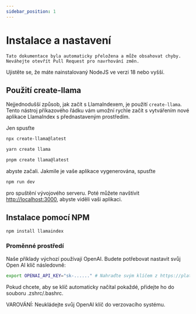 ```yaml
---
sidebar_position: 1
---
```


# Instalace a nastavení

`Tato dokumentace byla automaticky přeložena a může obsahovat chyby. Neváhejte otevřít Pull Request pro navrhování změn.`

Ujistěte se, že máte nainstalovaný NodeJS ve verzi 18 nebo vyšší.

## Použití create-llama

Nejjednodušší způsob, jak začít s LlamaIndexem, je použití `create-llama`. Tento nástroj příkazového řádku vám umožní rychle začít s vytvářením nové aplikace LlamaIndex s přednastaveným prostředím.

Jen spusťte

<Tabs>
<TabItem value="1" label="npm" default>

```bash
npx create-llama@latest
```

</TabItem>
<TabItem value="2" label="Yarn">

```bash
yarn create llama
```

</TabItem>
<TabItem value="3" label="pnpm">

```bash
pnpm create llama@latest
```

</TabItem>
</Tabs>

abyste začali. Jakmile je vaše aplikace vygenerována, spusťte

```bash npm2yarn
npm run dev
```

pro spuštění vývojového serveru. Poté můžete navštívit [http://localhost:3000](http://localhost:3000), abyste viděli vaši aplikaci.

## Instalace pomocí NPM

```bash npm2yarn
npm install llamaindex
```

### Proměnné prostředí

Naše příklady výchozí používají OpenAI. Budete potřebovat nastavit svůj Open AI klíč následovně:

```bash
export OPENAI_API_KEY="sk-......" # Nahraďte svým klíčem z https://platform.openai.com/account/api-keys
```

Pokud chcete, aby se klíč automaticky načítal pokaždé, přidejte ho do souboru .zshrc/.bashrc.

VAROVÁNÍ: Neukládejte svůj OpenAI klíč do verzovacího systému.
